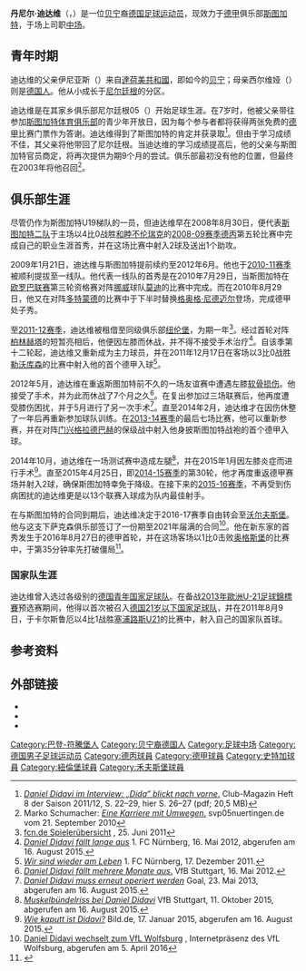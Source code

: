 {{noteTA|G1=football|G2=uefa|G3=德甲}}
{{Infobox football biography
| name           = 丹尼尔·迪达维<br />Daniel Didavi
| image          = Daniel didavi.jpg
| image_size     = 200px
| fullname       = {{lang|de|Daniel Didavi}}
| birth_date     = {{birth date and age|1990|2|21|df=y}}
| birth_place    = 德国[[尼尔廷根|尼尔廷根]]
| height         = {{height|m=1.79}}
| currentclub    = [[斯图加特足球俱乐部|斯图加特]]
| clubnumber     = 10
| position       = [[中场|中场]]
| youthyears1    = {{0|0000}}–1997
| youthclubs1    = 尼尔廷根05
| youthyears2    = 1997–2002
| youthclubs2    = [[斯图加特足球俱乐部|斯图加特]]
| youthyears3    = 2002–2003
| youthclubs3    = 尼尔廷根05
| youthyears4    = 2003–2008
| youthclubs4    = [[斯图加特足球俱乐部|斯图加特]]
| years1         = 2008–2015
| clubs1         = [[斯图加特二队|斯图加特二队]]
| caps1          = 65
| goals1         = 10
| years2         = 2009–2016
| clubs2         = [[斯图加特足球俱乐部|斯图加特]]
| caps2          = 60
| goals2         = 18
| years3         = 2011–2012
| clubs3         = → [[纽伦堡足球俱乐部|纽伦堡]]（租借）
| caps3          = 23
| goals3         = 9
| years4         = 2011
| clubs4         = → {{link-en|纽伦堡二队|1. FC Nürnberg II}}（租借）
| caps4          = 2
| goals4         = 0
| years5         = 2016–2018
| clubs5         = [[沃尔夫斯堡足球俱乐部|沃尔夫斯堡]]
| caps5          = 48
| goals5         = 13
| years6         = 2018–
| clubs6         = [[斯图加特足球俱乐部|斯图加特]]
| caps6          = 0
| goals6         = 0
| nationalyears1 = 2007
| nationalteam1  = [[德国17岁以下国家足球队|德国U17]]
| nationalcaps1  = 1
| nationalgoals1 = 0
| nationalyears2 = 2008
| nationalteam2  = [[德国18岁以下国家足球队|德国U18]]
| nationalcaps2  = 1
| nationalgoals2 = 0
| nationalyears3 = 2010
| nationalteam3  = [[德国20岁以下国家足球队|德国U20]]
| nationalcaps3  = 1
| nationalgoals3 = 0
| nationalyears4 = 2011
| nationalteam4  = [[德国21岁以下国家足球队|德国U21]]
| nationalcaps4  = 5
| nationalgoals4 = 1
| pcupdate       = 2016年11月6日
| ntupdate       = 2012年4月23日
}}
'''丹尼尔·迪达维'''（{{lang-de|'''Daniel Didavi'''}}，{{bd|1990年|2月21日|catIdx=Didavi, Daniel}}）是一位[[貝南人民共和國|贝宁]]裔[[德国|德国]][[足球运动员|足球运动员]]，现效力于[[德甲|德甲]]俱乐部[[斯图加特足球俱乐部|斯图加特]]，于场上司职[[中场|中场]]。

==青年时期==
迪达维的父亲伊尼亚斯（{{lang|fr|Ignace}}）来自[[達荷美共和國|達荷美共和國]]，即如今的[[贝宁|贝宁]]；母亲西尔维娅（{{lang|de|Sylwia}}）则是[[德国人|德国人]]。他从小成长于[[尼尔廷根|尼尔廷根]]的分区{{link-de|罗斯多夫 (尼尔廷根)|Roßdorf (Nürtingen)|罗斯多夫}}。

迪达维是在其家乡俱乐部尼尔廷根05（{{lang|de|SPV 05 Nürtingen}}）开始足球生涯。在7岁时，他被父亲带往参加[[斯图加特体育俱乐部|斯图加特体育俱乐部]]的青少年开放日，因为每个参与者都将获得两张免费的[[德甲|德甲]]比赛门票作为答谢。迪达维得到了斯图加特的肯定并获录取<ref>[http://www.fcn.de/fileadmin/fcn/red/downloads/clubmagazin1112/CM%2008%20HOFFENHEIM.pdf ''Daniel Didavi im Interview: „Dida“ blickt nach vorne''.] {{Wayback|url=http://www.fcn.de/fileadmin/fcn/red/downloads/clubmagazin1112/CM%2008%20HOFFENHEIM.pdf |date=20160304200853 }} Club-Magazin Heft 8 der Saison 2011/12, S. 22–29, hier S. 26–27 (pdf; 20,5 MB)</ref>。但由于学习成绩不佳，其父亲将他带回了尼尔廷根。当迪达维的学习成绩提高后，他的父亲与斯图加特官员商定，将再次提供为期9个月的尝试。俱乐部最初没有他的位置，但最终在2003年将他召回<ref>Marko Schumacher: [http://spv05nuertingen.de/fu%C3%9Fball/besonderes-archiv/ ''Eine Karriere mit Umwegen''.] {{Wayback|url=http://spv05nuertingen.de/fu%C3%9Fball/besonderes-archiv/ |date=20200926012608 }} svp05nuertingen.de vom 21. September 2010</ref>。

==俱乐部生涯==
尽管仍作为斯图加特U19梯队的一员，但迪达维早在2008年8月30日，便代表[[斯图加特二队|斯图加特二队]]于主场以4比0战胜[[和睦不伦瑞克|和睦不伦瑞克]]的[[2008年至2009年德國足球丙級聯賽|2008-09赛季德丙]]第五轮比赛中完成自己的职业生涯首秀，并在这场比赛中射入2球及送出1个助攻。

2009年1月21日，迪达维与斯图加特提前续约至2012年6月。他也于[[2010年至2011年德国足球甲级联赛|2010-11赛季]]被顺利提拔至一线队。他代表一线队的首秀是在2010年7月29日，当斯图加特在[[欧罗巴联赛|欧罗巴联赛]]第三轮资格赛对阵[[挪威|挪威]]球队[[莫迪足球會|莫迪]]的比赛中完成。而在2010年8月29日，他又在对阵[[多特蒙德足球俱樂部|多特蒙德]]的比赛中于下半时替换[[格奥格·尼德迈尔|格奥格·尼德迈尔]]登场，完成德甲处子秀。

至[[2011年至2012年德国足球甲级联赛|2011-12赛季]]，迪达维被租借至同级俱乐部[[纽伦堡足球俱乐部|纽伦堡]]，为期一年<ref>[http://www.fcn.de/team/spieleruebersicht/ fcn.de Spielerübersicht] {{Wayback|url=http://www.fcn.de/team/spieleruebersicht/ |date=20131107042656 }}, 25. Juni 2011</ref>。经过首轮对阵[[柏林赫塔|柏林赫塔]]的短暂亮相后，他便因左膝{{link-de|半月板撕裂|Meniskusriss}}而休战，并不得不接受手术治疗<ref>[http://www.fcn.de/news/artikel/daniel-didavi-faellt-lange-aus/ ''Daniel Didavi fällt lange aus''] {{Wayback|url=http://www.fcn.de/news/artikel/daniel-didavi-faellt-lange-aus/ |date=20170918063822 }} 1. FC Nürnberg, 16. Mai 2012, abgerufen am 16. August 2015.</ref>。自该季第十二轮起，迪达维又重新成为主力球员，并在2011年12月17日在客场以3比0战胜[[勒沃库森足球俱乐部|勒沃库森]]的比赛中射入他的首个德甲入球<ref>[http://www.fcn.de/news/artikel/wir-sind-wieder-am-leben/ ''Wir sind wieder am Leben''] {{Wayback|url=http://www.fcn.de/news/artikel/wir-sind-wieder-am-leben/ |date=20170918110534 }} 1. FC Nürnberg, 17. Dezember 2011.</ref>。

2012年5月，迪达维在重返斯图加特前不久的一场友谊赛中遭遇左膝[[软骨|软骨损伤]]。他接受了手术，并为此而休战了7个月之久<ref>[http://www.vfb.de/de/aktuell/meldungen/news/2012/didavi/page/4013-0-3-1337197950.html?f3 ''Daniel Didavi fällt mehrere Monate aus''.] {{Wayback|url=http://www.vfb.de/de/aktuell/meldungen/news/2012/didavi/page/4013-0-3-1337197950.html?f3 |date=20160522092614 }} VfB Stuttgart, 16. Mai 2012.</ref>。在复出参加过三场联赛后，他再度遭受膝伤困扰，并于5月进行了另一次手术<ref>[http://www.goal.com/de/news/827/bundesliga/2013/05/23/3999875/vfb-stuttgart-daniel-didavi-muss-erneut-operiert-werden ''Daniel Didavi muss erneut operiert werden''] {{Wayback|url=http://www.goal.com/de/news/827/bundesliga/2013/05/23/3999875/vfb-stuttgart-daniel-didavi-muss-erneut-operiert-werden |date=20160305152305 }} Goal, 23. Mai 2013, abgerufen am 16. August 2015.</ref>。直至2014年2月，迪达维才在因伤休整了一年后再重新参加球队训练。在[[2013年至2014年德国足球甲级联赛|2013-14赛季]]的最后七场比赛，他可以重新参赛，并在对阵[[门兴格拉德巴赫足球俱乐部|门兴格拉德巴赫]]的保级战中射入他身披斯图加特战袍的首个德甲入球。

2014年10月，迪达维在一场测试赛中造成左腿{{link-de|肌肉束撕裂|Muskelfaserriss}}<ref>[http://www.vfb.de/de/aktuell/meldungen/news/2014/verletzung-daniel-didavi-oktober14/page/8729-1-3-.html?f3 ''Muskelbündelriss bei Daniel Didavi''] {{Wayback|url=http://www.vfb.de/de/aktuell/meldungen/news/2014/verletzung-daniel-didavi-oktober14/page/8729-1-3-.html?f3 |date=20160304075615 }} VfB Stuttgart, 11. Oktober 2015, abgerufen am 16. August 2015.</ref>，并在2015年1月因左膝炎症而进行手术<ref>[http://www.bild.de/sport/fussball/daniel-didavi/wie-kaputt-ist-er-39370362.bild.html ''Wie kaputt ist Didavi?''] {{Wayback|url=http://www.bild.de/sport/fussball/daniel-didavi/wie-kaputt-ist-er-39370362.bild.html |date=20150924125855 }} Bild.de, 17. Januar 2015, abgerufen am 16. August 2015.</ref>。直至2015年4月25日，即[[2014年至2015年德国足球甲级联赛|2014-15赛季]]的第30轮，他才再度重返德甲赛场并射入2球，确保斯图加特幸免于降级。在接下来的[[2015年至2016年德国足球甲级联赛|2015-16赛季]]，不再受到伤病困扰的迪达维更是以13个联赛入球成为队内最佳射手。

在与斯图加特的合同到期后，迪达维决定于2016-17赛季自由转会至[[沃尔夫斯堡足球俱乐部|沃尔夫斯堡]]。他与这支下萨克森俱乐部签订了一份期至2021年届满的合同<ref>[https://www.vfl-wolfsburg.de/info/aktuelles/detailseite/artikel/daniel-didavi-wechselt-zum-vfl-wolfsburg-42246.html Daniel Didavi wechselt zum VfL Wolfsburg] {{Wayback|url=https://www.vfl-wolfsburg.de/info/aktuelles/detailseite/artikel/daniel-didavi-wechselt-zum-vfl-wolfsburg-42246.html |date=20180701073434 }}, Internetpräsenz des VfL Wolfsburg, abgerufen am 5. April 2016</ref>。他在新东家的首秀发生于2016年8月27日的德甲首轮，并在这场客场以1比0击败[[奥格斯堡足球俱乐部|奥格斯堡]]的比赛中，于第35分钟率先打破僵局<ref>{{cite web|url=http://goal.sports.163.com/49/match/stat/2016/1658257.html|title=奥格斯堡 0-2 沃尔夫斯堡|publisher=[[网易|网易体育]]|accessdate=2016-12-02|archive-date=2018-01-26|archive-url=https://web.archive.org/web/20180126131912/http://goal.sports.163.com/49/match/stat/2016/1658257.html|dead-url=no}}</ref>。

===国家队生涯===
迪达维曾入选过各级别的[[德国青年国家足球队|德国青年国家足球队]]。在备战[[2013年歐洲U-21足球錦標賽|2013年歐洲U-21足球錦標賽]]预选赛期间，他得以首次被召入[[德国21岁以下国家足球队|德国21岁以下国家足球队]]，并在2011年8月9日，于卡尔斯鲁厄以4比1战胜[[塞浦路斯21歲以下國家足球隊|塞浦路斯U21]]的比赛中，射入自己的国家队首球。

==参考资料==
{{reflist}}

== 外部链接 ==
{{Commonscat|Daniel Didavi}}
* {{wfb|daniel-didavi}}
* {{Fussballdaten|didavidaniel}}
* {{Transfermarkt|TM-NAME=daniel-didavi|ID=57995|NAME=Daniel Didavi}}

{{史特加球員名單}}

{{DEFAULTSORT:Didavi, Daniel}}
[[Category:巴登-符騰堡人|Category:巴登-符騰堡人]]
[[Category:贝宁裔德国人|Category:贝宁裔德国人]]
[[Category:足球中场|Category:足球中场]]
[[Category:德国男子足球运动员|Category:德国男子足球运动员]]
[[Category:德丙球員|Category:德丙球員]]
[[Category:德甲球員|Category:德甲球員]]
[[Category:史特加球員|Category:史特加球員]]
[[Category:紐倫堡球員|Category:紐倫堡球員]]
[[Category:禾夫斯堡球員|Category:禾夫斯堡球員]]